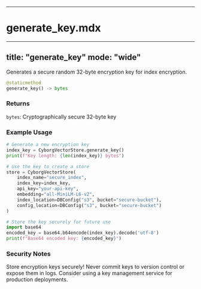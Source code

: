 
---

# generate_key.mdx

---
title: "generate_key"
mode: "wide"
---

Generates a secure random 32-byte encryption key for index encryption.

```python
@staticmethod
generate_key() -> bytes
```

### Returns

`bytes`: Cryptographically secure 32-byte key

### Example Usage

```python
# Generate a new encryption key
index_key = CyborgVectorStore.generate_key()
print(f"Key length: {len(index_key)} bytes")

# Use the key to create a store
store = CyborgVectorStore(
    index_name="secure_index",
    index_key=index_key,
    api_key="your-api-key",
    embedding="all-MiniLM-L6-v2",
    index_location=DBConfig("s3", bucket="secure-bucket"),
    config_location=DBConfig("s3", bucket="secure-bucket")
)

# Store the key securely for future use
import base64
encoded_key = base64.b64encode(index_key).decode('utf-8')
print(f"Base64 encoded key: {encoded_key}")
```

### Security Notes

<Warning>
Store encryption keys securely! Never commit keys to version control or expose them in logs. Consider using a key management service for production deployments.
</Warning>
